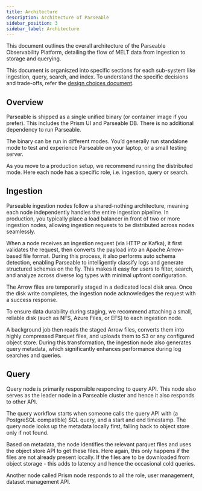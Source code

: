 ```yaml
---
title: Architecture
description: Architecture of Parseable
sidebar_position: 3
sidebar_label: Architecture
---
```


This document outlines the overall architecture of the Parseable Observability Platform, detailing the flow of MELT data from ingestion to storage and querying. 

This document is organiszed into specific sections for each sub-system like ingestion, query, search, and index. To understand the specific decisions and trade-offs, refer the [design choices document](./design-choices.mdx).

## Overview

Parseable is shipped as a single unified binary (or container image if you prefer). This includes the Prism UI and Parseable DB. There is no additional dependency to run Parseable.

The binary can be run in different modes. You’d generally run standalone mode to test and experience Parseable on your laptop, or a small testing server. 

As you move to a production setup, we recommend running the distributed mode. Here each node has a specific role, i.e. ingestion, query or search.  

## Ingestion

Parseable ingestion nodes follow a shared-nothing architecture, meaning each node independently handles the entire ingestion pipeline. In production, you typically place a load balancer in front of two or more ingestion nodes, allowing ingestion requests to be distributed across nodes seamlessly.

When a node receives an ingestion request (via HTTP or Kafka), it first validates the request, then converts the payload into an Apache Arrow-based file format. During this process, it also performs auto schema detection, enabling Parseable to intelligently classify logs and generate structured schemas on the fly. This makes it easy for users to filter, search, and analyze across diverse log types with minimal upfront configuration.

The Arrow files are temporarily staged in a dedicated local disk area. Once the disk write completes, the ingestion node acknowledges the request with a success response.

To ensure data durability during staging, we recommend attaching a small, reliable disk (such as NFS, Azure Files, or EFS) to each ingestion node.

A background job then reads the staged Arrow files, converts them into highly compressed Parquet files, and uploads them to S3 or any configured object store. During this transformation, the ingestion node also generates query metadata, which significantly enhances performance during log searches and queries.

## Query

Query node is primarily responsible responding to query API. This node also serves as the leader node in a Parseable cluster and hence it also responds to other API. 

The query workflow starts when someone calls the query API with (a PostgreSQL compatible) SQL query, and a start and end timestamp. The query node looks up the metadata locally first, falling back to object store only if not found. 

Based on metadata, the node identifies the relevant parquet files and uses the object store API to get these files. Here again, this only happens if the files are not already present locally. If the files are to be downloaded from object storage - this adds to latency and hence the occasional cold queries. 

Another node called Prism node responds to all the role, user management, dataset management API. 